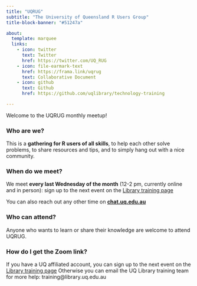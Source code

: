 ```yaml
---
title: "UQRUG"
subtitle: "The University of Queensland R Users Group"
title-block-banner: "#51247a"

about:
  template: marquee
  links:
    - icon: twitter
      text: Twitter
      href: https://twitter.com/UQ_RUG
    - icon: file-earmark-text
      href: https://frama.link/uqrug
      text: Collaborative Document
    - icon: github
      text: Github
      href: https://github.com/uqlibrary/technology-training

---
```


<style>
#quarto-content{
margin-top: -205px;
padding-top: 175px; 
}
</style>


Welcome to the UQRUG monthly meetup!

### Who are we?

This is a **gathering for R users of all skills**, to help each other solve problems, to share resources and tips, and to simply hang out with a nice community.

### When do we meet?

We meet **every last Wednesday of the month** (12-2 pm, currently online and in person): sign up to the next event on the [Library training page](https://web.library.uq.edu.au/library-services/training)

You can also reach out any other time on [**chat.uq.edu.au**](https://chat.uq.edu.au/element/#/room/#uqrug:chat.uq.edu.au)


### Who can attend?
Anyone who wants to learn or share their knowledge are welcome to attend UQRUG.

### How do I get the Zoom link?

If you have a UQ affiliated account, you can sign up to the next event on the [Library training page](https://web.library.uq.edu.au/library-services/training)
Otherwise you can email the UQ Library training team for more help: training@library.uq.edu.au
